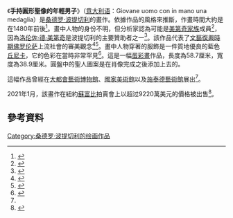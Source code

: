 {{noteTA
|1=zh-hans:桑德罗·波提切利; zh-tw:山德羅·波提且利; zh-hk:山德羅·波提且利;
|2=zh-hans:佛罗伦萨; zh-tw:佛羅倫斯; zh-hk:佛羅倫斯;
}}
{{Infobox artwork
| title = 手持圓形聖像的年輕男子
| image = Botticelli - Portrait of a young man holding a medallion.jpg
| artist = [[桑德罗·波提切利|桑德罗·波提切利]]
| year = 約1480年
| medium = 楊木[[蛋彩畫|蛋彩畫]]
| movement = [[義大利文藝復興|義大利文藝復興]]
| owner = 私有
}}
《'''手持圓形聖像的年輕男子'''》（[[意大利语|意大利语]]：Giovane uomo con in mano una medaglia）是[[桑德罗·波提切利|桑德罗·波提切利]]的畫作。依據作品的風格來推斷，作畫時間大約是在1480年前後<ref name=":0">{{Cite news|last=Thomas|first=Gina|title=Mehr als 80 Millionen Dollar: Dieser Jüngling kann teuer werden|language=de|work=FAZ.NET|url=https://www.faz.net/1.6971296|access-date=2020-09-27|issn=0174-4909|archive-date=2021-08-15|archive-url=https://web.archive.org/web/20210815131126/https://www.faz.net/aktuell/feuilleton/kunstmarkt/mehr-als-80-millionen-dollar-dieser-juengling-kann-teuer-werden-16971296.html|dead-url=no}}</ref>。畫中人物的身份不明，但分析家認為可能是[[美第奇家族|美第奇家族]]成員<ref name=":1">{{Cite web|date=2020-09-24|title='True beauty for the ages': $80m Botticelli to appear at auction|url=http://www.theguardian.com/artanddesign/2020/sep/24/true-beauty-for-the-ages-80m-botticelli-to-appear-at-auction|access-date=2020-09-27|website=the Guardian|language=en|archive-date=2021-01-29|archive-url=https://web.archive.org/web/20210129172429/https://www.theguardian.com/artanddesign/2020/sep/24/true-beauty-for-the-ages-80m-botticelli-to-appear-at-auction|dead-url=no}}</ref>，因為[[洛伦佐·德·美第奇|洛伦佐·德·美第奇]]是波提切利的主要贊助者之一<ref name=":1">{{Cite web|date=2020-09-24|title='True beauty for the ages': $80m Botticelli to appear at auction|url=http://www.theguardian.com/artanddesign/2020/sep/24/true-beauty-for-the-ages-80m-botticelli-to-appear-at-auction|access-date=2020-09-27|website=the Guardian|language=en}}</ref>。該作品代表了[[文藝復興時期|文藝復興時期]][[佛罗伦萨|佛罗伦萨]]上流社會的審美觀念<ref>{{Cite web|last=McGreevy|first=Nora|title=One of the Last Privately Owned Botticelli Portraits Could Fetch $80 Million|url=https://www.smithsonianmag.com/smart-news/rare-botticelli-portrait-could-sell-over-80-million-180975908/|access-date=2020-12-19|website=Smithsonian Magazine|language=en|archive-date=2021-02-08|archive-url=https://web.archive.org/web/20210208000446/https://www.smithsonianmag.com/smart-news/rare-botticelli-portrait-could-sell-over-80-million-180975908/|dead-url=no}}</ref><ref>{{Cite news|date=2020-09-25|title=Rare Botticelli portrait could reach $100 million at auction|language=en|work=Reuters|url=https://uk.reuters.com/article/us-art-auction-botticelli-idUSKCN26F1MZ|access-date=2020-12-19|archive-date=2021-08-30|archive-url=https://web.archive.org/web/20210830140208/https://www.reuters.com/article/us-art-auction-botticelli-idUSKCN26F1MZ?edition-redirect=uk|dead-url=no}}</ref>。畫中人物穿著的服飾是一件質地優良的藍色[[丘尼卡|丘尼卡]]，它的色彩在當時非常罕見<ref>{{Cite web|title=Sandro Botticelli: A Closer Look at Young Man Holding a Roundel|url=https://www.mutualart.com/Article/Botticelli--A-Closer-Look-at-Young-Man-H/C437B92C2B1FD2A8|access-date=2020-12-19|website=www.mutualart.com|language=en|archive-date=2020-11-10|archive-url=https://web.archive.org/web/20201110081648/https://www.mutualart.com/Article/Botticelli--A-Closer-Look-at-Young-Man-H/C437B92C2B1FD2A8|dead-url=no}}</ref>。這是一幅[[蛋彩畫|蛋彩畫]]作品，長度為58.7厘米，寬度為38.9厘米。圓盤中的聖人圖案是在肖像完成之後添加上去的。

這幅作品曾經在[[大都會藝術博物館|大都會藝術博物館]]、[[國家美術館_(倫敦)|國家美術館]]以及[[施泰德藝術館|施泰德藝術館]]展出<ref name=":1" />。

2021年1月，該畫作在紐約[[蘇富比|蘇富比]]拍賣會上以超过9220萬美元的價格被出售<ref>{{Cite web|title=Botticelli portrait sells for record $92.1m at Sotheby's in New York|url=http://www.theartnewspaper.com/news/botticelli-portrait-sells-for-at-sotheby-s-in-new-york|access-date=2021-01-28|website=www.theartnewspaper.com|archive-date=2021-03-17|archive-url=https://web.archive.org/web/20210317113551/https://www.theartnewspaper.com/news/botticelli-portrait-sells-for-at-sotheby-s-in-new-york|dead-url=no}}</ref>。

== 參考資料 ==
<references />

[[Category:桑德罗·波提切利的绘画作品|Category:桑德罗·波提切利的绘画作品]]